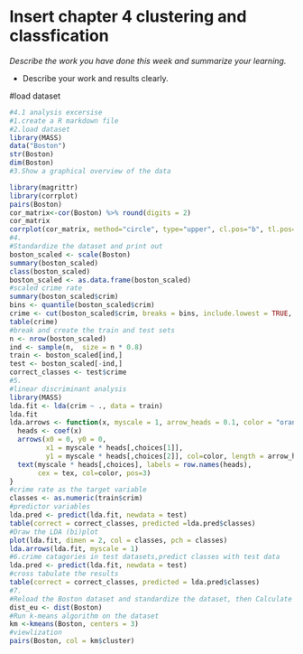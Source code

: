 # Insert chapter 4 clustering and classfication 

*Describe the work you have done this week and summarize your learning.*

- Describe your work and results clearly. 

#load dataset
```r
#4.1 analysis excersise
#1.create a R markdown file 
#2.load dataset
library(MASS)
data("Boston")
str(Boston)
dim(Boston)
#3.Show a graphical overview of the data 

library(magrittr)
library(corrplot)
pairs(Boston)
cor_matrix<-cor(Boston) %>% round(digits = 2)
cor_matrix
corrplot(cor_matrix, method="circle", type="upper", cl.pos="b", tl.pos="d", tl.cex = 0.6)
#4.
#Standardize the dataset and print out
boston_scaled <- scale(Boston)
summary(boston_scaled)
class(boston_scaled)
boston_scaled <- as.data.frame(boston_scaled)
#scaled crime rate
summary(boston_scaled$crim)
bins <- quantile(boston_scaled$crim)
crime <- cut(boston_scaled$crim, breaks = bins, include.lowest = TRUE, labels = c("low", "med_low", "med_high", "high"))
table(crime)
#break and create the train and test sets
n <- nrow(boston_scaled)
ind <- sample(n,  size = n * 0.8)
train <- boston_scaled[ind,]
test <- boston_scaled[-ind,]
correct_classes <- test$crime
#5.
#linear discriminant analysis 
library(MASS)
lda.fit <- lda(crim ~ ., data = train)
lda.fit 
lda.arrows <- function(x, myscale = 1, arrow_heads = 0.1, color = "orange", tex = 0.75, choices = c(1,2)){
  heads <- coef(x)
  arrows(x0 = 0, y0 = 0, 
         x1 = myscale * heads[,choices[1]], 
         y1 = myscale * heads[,choices[2]], col=color, length = arrow_heads)
  text(myscale * heads[,choices], labels = row.names(heads), 
       cex = tex, col=color, pos=3)
}
#crime rate as the target variable
classes <- as.numeric(train$crim)
#predictor variables
lda.pred <- predict(lda.fit, newdata = test)
table(correct = correct_classes, predicted =lda.pred$classes)
#Draw the LDA (bi)plot
plot(lda.fit, dimen = 2, col = classes, pch = classes)
lda.arrows(lda.fit, myscale = 1)
#6.crime catagories in test datasets,predict classes with test data
lda.pred <- predict(lda.fit, newdata = test)
#cross tabulate the results
table(correct = correct_classes, predicted = lda.pred$classes)
#7.
#Reload the Boston dataset and standardize the dataset, then Calculate the distances between the observations.
dist_eu <- dist(Boston)
#Run k-means algorithm on the dataset
km <-kmeans(Boston, centers = 3)
#viewlization
pairs(Boston, col = km$cluster)
```


